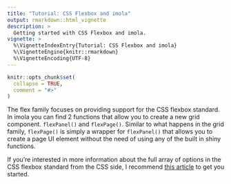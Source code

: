 ```yaml
---
title: "Tutorial: CSS Flexbox and imola"
output: rmarkdown::html_vignette
description: >
  Getting started with CSS Flexbox and imola.
vignette: >
  %\VignetteIndexEntry{Tutorial: CSS Flexbox and imola}
  %\VignetteEngine{knitr::rmarkdown}
  %\VignetteEncoding{UTF-8}
---
```


```r
knitr::opts_chunk$set(
  collapse = TRUE,
  comment = "#>"
)
```

The flex family focuses on providing support for the CSS flexbox standard. In imola you can find 2 functions that allow you to create a new grid component. `flexPanel()` and `flexPage()`. Similar to what happens in the grid family, `flexPage()` is simply a wrapper for `flexPanel()` that allows you to create a page UI element without the need of using any of the built in shiny functions.

If you're interested in more information about the full array of options in the CSS flexbox standard from the CSS side, I recommend [this article](https://css-tricks.com/snippets/css/a-guide-to-flexbox/) to get you started.
